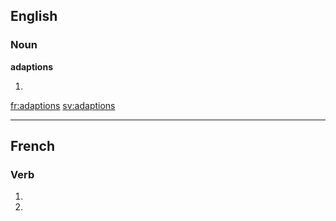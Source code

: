 ==English==
===Noun===
'''adaptions'''
#{{plural of|[[adaption]]}}

[[fr:adaptions]]
[[sv:adaptions]]

----
==French==

===Verb===
{{fr-verb-form}}

# {{form of|[[first-person|First-person]] [[plural]] [[imperfect indicative]]|[[adapter#French|adapter]]|lang=French}}
# {{form of|[[first-person|First-person]] [[plural]] [[present subjunctive]]|adapter#French|adapter|lang=French}}


{{rfc-auto}}